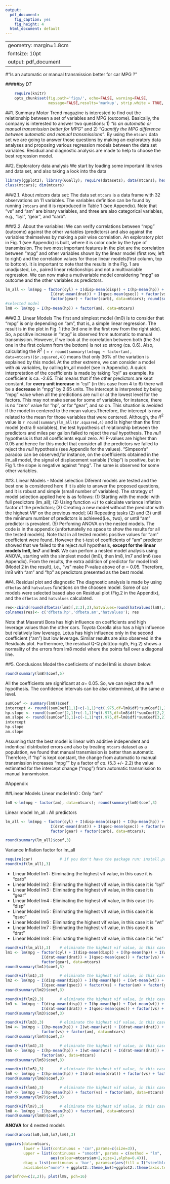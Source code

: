 ---
output:
  pdf_document:
    fig_caption: yes
    fig_height: 4
  html_document: default
---

---
geometry: margin=1.8cm
fontsize: 10pt
output: pdf_document
---
#"Is an automatic or manual transmission better for car MPG ?"
\rule{\textwidth}{1pt}
#####by *DT*
\setlength{\parskip}{-0.2em}

\setlength{\baselineskip}{1em}
\linespread{1}

```{r global_options, include=FALSE, echo=FALSE}
    require(knitr)
    opts_chunk$set(fig.path='figs/', echo=FALSE, warning=FALSE,
                   message=FALSE,results='markup', strip.white = TRUE, collapse=TRUE, tidy = FALSE)
```
##1. Summary
Motor Trend magazine is interested to find out the relationship between a set of variables and MPG (outcome). Basically, the company is interested to answer two questions: 1) *"Is an automatic or manual transmission better for MPG"* and 2) *"Quantify the MPG difference between automatic and manual transmissions"*. By using the `mtcars` data set we are going to answer those questions by making an exploratory data analyses and proposing various regression models between the data set variables. Residual and diagnostic analysis are made to help to choose the best regression model.  

##2. Exploratory data analysis
We start by loading some important libraries and data set, and also taking a look into the data
```{r, echo=TRUE, highlight=TRUE}
library(ggplot2); library(GGally); require(datasets); data(mtcars); head(mtcars,3); 
class(mtcars); dim(mtcars)
```
###2.1. About *mtcars* data set:
The data set `mtcars` is a data frame with 32 observations on 11 variables. The variables definition can be found by running `?mtcars` and it is reproduced in Table 1 (see Appendix). Note that "vs" and "am" are binary variables, and three are also categorical variables, e.g., "cyl", "gear", and "carb".

###2.2. About the variables:
We can verify correlations between "mpg" (outcome) against the other variables (predictors) and also against the variables theimselves by making a pair wise correlation. An exploratory plot in Fig. 1 (see Appendix) is built, where it is color code by the type of transmission. 
The two most important features in the plot are the correlation between "mpg" and other variables shown by the linear model (first row, left to right) and the correlation values for those linear models(first column, top to bottom). It is important to note that the results in the Fig. 1 are unadjusted, i.e., paired linear relationships and not a multivariable regression. We can now make a mutivariable model considering "mpg" as outcome and the other variables as predictors.
```{r,echo=TRUE, include=FALSE}
lm_all <- lm(mpg ~ factor(cyl) + I(disp-mean(disp)) + I(hp-mean(hp)) + I(wt-mean(wt)) +
                    I(drat-mean(drat)) + I(qsec-mean(qsec)) + factor(vs) + factor(am) + 
                    factor(gear) + factor(carb), data=mtcars); round(summary(lm_all)$coef,3)
#selected model
lm8 <- lm(mpg ~ I(hp-mean(hp)) + factor(am), data=mtcars)
```

###2.3. Linear Models
The first and simplest model (lm0) is to consider that "mpg" is only depending on "am", that is, a simple linear regression. The result is in the plot in Fig. 1 (the 3rd one in the first row from the right side). So, a positive increase in "mpg" is observed from automatic to manual transmission. However, if we look at the correlation between both (the 3rd one in the first column from the bottom) is not so strong (ca. 0.6). Also, calculating the $R^2$ ( = `r round(summary(lm(mpg ~ factor(am), data=mtcars))$r.squared,4)`) means that only 36% of the variation is explained by this model. At the other extreme, we can consider a model with *all* variables, by calling lm_all model (see in Appendix).
A quick interpretation of the coefficients is made by taking "cyl" as example. Its coefficient is ca. -2.65. This means that if the other predictors are kept constant, for **every unit increase** in "cyl" (in this case from 4 to 6) there will be a **decrease** in "mpg" by 2.65 units. The intercept is interpreted by being "mpg" value when all the predictions are null or at the lowest level for the factors. This may not make sense for some of variables, for instance, there is no "zero" value for "hp", or for "gear", and so on. This situation is avoided if the model in centered to the mean values.Therefore, the intercept is now related to the mean for those variables that were centered. Although, the $R^2$ value is `r round(summary(lm_all)$r.squared,4)` and is higher than the first model (extra 9 variables), the test hypothesis of relationship between the predictors and miles per gallon failed to reject the *null* hypothesis. The *null* hypothesis is that all coefficients equal zero. All P-values are higher than 0.05 and hence for this model that consider all the predictors we failed to reject the *null* hypothesis (see Appendix for the values). "Simpson's" paradox can be observed,for instance, on the coefficients obtained in the lm_all model, the signal of displacement variable ("disp") is positive, but in Fig 1. the slope is negative against "mpg". The same is observed for some other variables.

##3. Linear Models - Model selection
Diferent models are tested and the best one is considered here if it is able to answer the proposed questions, and It is robust and simple (small number of variables). The strategy of model selection applied here is as follows: (1) Starting with the model with full predictors (lm_all); (2) Using function `vif` to calculate variance inflation factor of the predictors; (3) Creating a new model without the predictor with the highest *VIF* on the previous model; (4) Repeating tasks (2) and (3) until the minimum number of predictors is achieved(i.e., two), or until "am" predictor is prevalent. (5) Perfoming ANOVA on the nested models. The code is in the appendix (unfortunatelly no space to show the results for all the tested models). 
Note that in all tested models positive values for "am" coefficient were found. However the t-test of coefficients of "am" predictor  showed that we failed to the reject *null* hypothesis, **except for the linear models lm6, lm7** and **lm8**. We can perfom a nested model analysis using ANOVA, starting with the simplest model (lm0), then lm8, lm7 and lm6 (see Appendix). From the results, the extra addition of predictor for model lm8 (Model 2 in the result), i.e., "vs" make P-value above of $\alpha$ = 0.05. Therefore, lm8 with "am" and "hp" as predictors presented as the best model. 

##4. Residual plot and diagnostic
The diagnostic analysis is made by using `dfbetas` and `hatvalues` functions on the choosen model. Some of car models were selected based also on Residual plot (Fig.2 in the Appendix), and the `dfbetas` and `hatvalues` calculated.
```{r,echo=TRUE}
res<-cbind(round(dfbetas(lm8)[,2:3],3),hatvalues=round(hatvalues(lm8),3))[c(18:21,28:31),]
colnames(res)<- c('dfbeta.hp','dfbeta.am','hatvalues'); res
```
Note that Maserati Bora has high influence on coefficients and high leverage values than the other cars. Toyota Corolla also has a high influence but relatively low leverage. Lotus has high influence only in the second coefficient ("am") but low leverage. Similar results are also observed in the Residuals plot. Furthermore, the residual Q-Q plot(top rigth, Fig.2) shows a normality of the errors from lm8 model where the points fall over a diagonal line. 

##5. Conclusions
Model the coeficients of model lm8 is shown below:
```{r,echo=TRUE, highlight=TRUE, include=TRUE}
round(summary(lm8)$coef,5)
```
All the coefficients are significant at $\alpha$= 0.05. So, we can reject the *null* hypothesis. The confidence intervals can be also determined, at the same $\alpha$ level.
```{r,echo=TRUE, highlight=TRUE, include=TRUE}
sumCoef <- summary(lm8)$coef
intercept <- round((sumCoef[1,1]+c(-1,1)*qt(.975,df=lm8$df)*sumCoef[1,2]),2)
hp.slope <- round((sumCoef[2,1]+c(-1,1)*qt(.975,df=lm8$df)*sumCoef[2,2]),2)
am.slope <- round((sumCoef[3,1]+c(-1,1)*qt(.975,df=lm8$df)*sumCoef[3,2]),2)
intercept 
hp.slope
am.slope
```
Assuming that the best model is linear with additive independent and indentical distributed errors and also by treating `mtcars` dataset as a population, we found that manual transmission is better than automatic. Therefore, if "hp" is kept constant, the change from automatic to manual transmission increases "mpg"" by a factor of *ca.* (5.3 +/- 2.2) the value estimated for the intercept change ("mpg") from automatic transmission to manual transmission.
\clearpage
\setlength{\parskip}{-0.5em}
\renewcommand{\baselinestretch}{0}
\setlength{\baselineskip}{-2em}
\linespread{0.8}

#Appendix
\rule{\textwidth}{1pt}  
\setlength{\arrayrulewidth}{0.3mm}
\begin{table}[ht]
\caption{mtcars variables definition} 
\begin{center}
\begin{tabular}{ l l  } 
\hline
 Variable & Definition \\ [0.3ex] 
\hline
 mpg & Miles/(US) gallon \\ [0.2ex] 
 cyl & Number of cylinders \\ [0.2ex] 
 disp & Displacement (cu.in.) \\ [0.2ex] 
 hp & Gross horsepower \\ [0.2ex] 
 drat & Rear axle ratio \\ [0.2ex] 
 wt & Weight (lb/1000) \\ [0.2ex] 
 qsec & 1/4 mile time \\ [0.2ex] 
 vs & V/S (0 means a V-engine, and 1 straight engine) \\ [0.2ex] 
 am & Transmission (0 = automatic, 1 = manual) \\ [0.2ex] 
 gear & Number of forward gears \\ [0.2ex] 
 carb & Number of carburetors \\ [0.3ex] 
\hline
\end{tabular}
\end{center}
\end{table}
##Linear Models
Linear model lm0    : Only "am"
```{r,echo=TRUE, highlight=TRUE, include=TRUE}
lm0 <-lm(mpg ~ factor(am), data=mtcars); round(summary(lm0)$coef,3)
```

Linear model lm_all : All predictors
```{r,echo=FALSE, highlight=TRUE, include=FALSE}
lm_all <- lm(mpg ~ factor(cyl) + I(disp-mean(disp)) + I(hp-mean(hp)) + I(wt-mean(wt)) +
                    I(drat-mean(drat)) + I(qsec-mean(qsec)) + factor(vs) + factor(am) + 
                    factor(gear) + factor(carb), data=mtcars); 
```

```{r,echo=TRUE, highlight=TRUE, include=TRUE}
round(summary(lm_all)$coef,3)
```
Variance Inflation factor for lm_all
```{r,echo=TRUE, highlight=TRUE, include=TRUE}
require(car)            # if you don't have the package run: install.packages("car")
round(vif(lm_all),3)
```
- Linear Model lm1 : Eliminating the highest vif value, in this case it is "carb"
- Linear Model lm2 : Eliminating the highest vif value, in this case it is "cyl"
- Linear Model lm3 : Eliminating the highest vif value, in this case it is "gear"
- Linear Model lm4 : Eliminating the highest vif value, in this case it is "disp"
- Linear Model lm5 : Eliminating the highest vif value, in this case it is "qsec"
- Linear Model lm6 : Eliminating the highest vif value, in this case it is "wt"
- Linear Model lm7 : Eliminating the highest vif value, in this case it is "drat"
- Linear Model lm8 : Eliminating the highest vif value, in this case it is "vs"
```{r,echo=FALSE, highlight=TRUE, results='hide', include=FALSE}
round(vif(lm_all),3)    # eliminate the highest vif value, in this case it is "carb"
lm1 <- lm(mpg ~ factor(cyl) + I(disp-mean(disp)) + I(hp-mean(hp)) + I(wt-mean(wt)) + 
                I(drat-mean(drat)) + I(qsec-mean(qsec)) + factor(vs) + factor(am) +
                factor(gear), data=mtcars)
round(summary(lm1)$coef,3)

round(vif(lm1),3)       # eliminate the highest vif value, in this case it is "cyl"
lm2 <- lm(mpg ~ I(disp-mean(disp)) + I(hp-mean(hp)) + I(wt-mean(wt)) + I(drat-mean(drat)) +
                I(qsec-mean(qsec)) + factor(vs) + factor(am) + factor(gear), data=mtcars)
round(summary(lm2)$coef,3)

round(vif(lm2),3)       # eliminate the highest vif value, in this case it is "gear"
lm3 <- lm(mpg ~ I(disp-mean(disp)) + I(hp-mean(hp)) + I(wt-mean(wt)) + 
                I(drat-mean(drat)) + I(qsec-mean(qsec)) + factor(vs) + factor(am), data=mtcars)
round(summary(lm3)$coef,3)

round(vif(lm3),3)       # eliminate the highest vif value, in this case it is "disp"
lm4 <- lm(mpg ~ I(hp-mean(hp)) + I(wt-mean(wt)) + I(drat-mean(drat)) + I(qsec-mean(qsec)) + 
                factor(vs) + factor(am), data=mtcars)
round(summary(lm4)$coef,3)

round(vif(lm4),3)       # eliminate the highest vif value, in this case it is "qsec"
lm5 <- lm(mpg ~ I(hp-mean(hp)) + I(wt-mean(wt)) + I(drat-mean(drat)) + factor(vs) + 
                factor(am), data=mtcars)
round(summary(lm5)$coef,3)

round(vif(lm5),3)       # eliminate the highest vif value, in this case it is "wt"
lm6 <- lm(mpg ~ I(hp-mean(hp)) + I(drat-mean(drat)) + factor(vs) + factor(am), data=mtcars)
round(summary(lm6)$coef,3)

round(vif(lm6),3)       # eliminate the highest vif value, in this case it is "drat"
lm7 <- lm(mpg ~ I(hp-mean(hp)) + factor(vs) + factor(am), data=mtcars)
round(summary(lm7)$coef,3)

round(vif(lm7),3)       # eliminate the highest vif value, in this case it is "vs"
lm8 <- lm(mpg ~ I(hp-mean(hp)) + factor(am), data=mtcars)
round(summary(lm8)$coef,3)
```
**ANOVA** for 4 nested models
```{r,,echo=TRUE, highlight=TRUE, tidy=TRUE}
round(anova(lm0,lm8,lm7,lm6),3)
```
```{r fig1, fig.width=5.1, fig.height=5.1, fig.cap= "*Plot of the correlations of mtcars variables. Red color for automatic and Green color for manual*"}
ggpairs(data=mtcars, 
        lower = list(continuous = 'cor',params=c(size=3)),
        upper = list(continuous = "smooth", params = c(method = "lm",
                    aes(colour=mtcars$am+2,size=1,alpha=0.4))),
        diag = list(continuous = 'bar', params=c(aes(fill = I("steelblue")))),
        axisLabels="none") + ggplot2::theme_bw()+ggplot2::theme(axis.text = element_blank())
```
   
```{r fig2, fig.width=8, fig.height=8, fig.cap= "*Residuals analysis Plot of mtcars data of linear model 8.*"}
par(mfrow=c(2,2)); plot(lm8, pch=16)
```


\clearpage